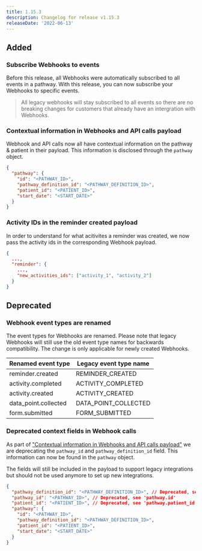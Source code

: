 ```yaml
---
title: 1.15.3
description: Changelog for release v1.15.3
releaseDate: '2022-06-13'
---
```


## Added

### Subscribe Webhooks to events

Before this release, all Webhooks were automatically subscribed to all events in a pathway. With this release, you can now subscribe your Webhooks to specific events.

> All legacy webhooks will stay subscribed to all events so there are no breaking changes for customers that already have an intergration with Webhooks.

### Contextual information in Webhooks and API calls payload

Webhook and API calls now all have contextual information on the pathway & patient in their payload. This information is disclosed through the `pathway` object.

```json
{
  "pathway": {
    "id": "<PATHWAY_ID>",
    "pathway_definition_id": "<PATHWAY_DEFINITION_ID>",
    "patient_id": "<PATIENT_ID>",
    "start_date": "<START_DATE>"
  }
}
```

### Activity IDs in the reminder created payload

In order to understand for what acitivites a reminder was created, we now pass the activity ids in the corresponding Webhook payload.

```json
{
  ...,
  "reminder": {
    ...,
    "new_activities_ids": ["activity_1", "activity_2"]
  }
}
```

## Deprecated

### Webhook event types are renamed

The event types for Webhooks are renamed. Please note that legacy Webhooks will still use the old event type names for backwards compatibility. The change is only applicable for newly created Webhooks.

<div className="table-wrapper">
  <table>
    <thead>
      <tr>
        <th>Renamed event type</th>
        <th>Legacy event type name</th>
      </tr>
    </thead>
    <tbody>
      <tr>
        <td>reminder.created</td>
        <td>REMINDER_CREATED</td>
      </tr>
      <tr>
        <td>activity.completed</td>
        <td>ACTIVITY_COMPLETED</td>
      </tr>
      <tr>
        <td>activity.created</td>
        <td>ACTIVITY_CREATED</td>
      </tr>
      <tr>
        <td>data_point.collected</td>
        <td>DATA_POINT_COLLECTED</td>
      </tr>
      <tr>
        <td>form.submitted</td>
        <td>FORM_SUBMITTED</td>
      </tr>
    </tbody>
  </table>
</div>

### Deprecated context fields in Webhook calls

As part of ["Contextual information in Webhooks and API calls payload"](#contextual-information-in-webhooks-and-api-calls-payload) we are deprecating the `pathway_id` and `pathway_definition_id` field. This information can now be found in the `pathway` object.

The fields will still be included in the payload to support legacy integrations but should not be used anymore to set up new integrations.

```json
{
  "pathway_definition_id": "<PATHWAY_DEFINITION_ID>", // Deprecated, see 'pathway.pathway_definition_id'
  "pathway_id": "<PATHWAY_ID>", // Deprecated, see 'pathway.id'
  "patient_id": "<PATIENT_ID>", // Deprecated, see 'pathway.patient_id'
  "pathway": {
    "id": "<PATHWAY_ID>",
    "pathway_definition_id": "<PATHWAY_DEFINITION_ID>",
    "patient_id": "<PATIENT_ID>",
    "start_date": "<START_DATE>"
  }
}
```
